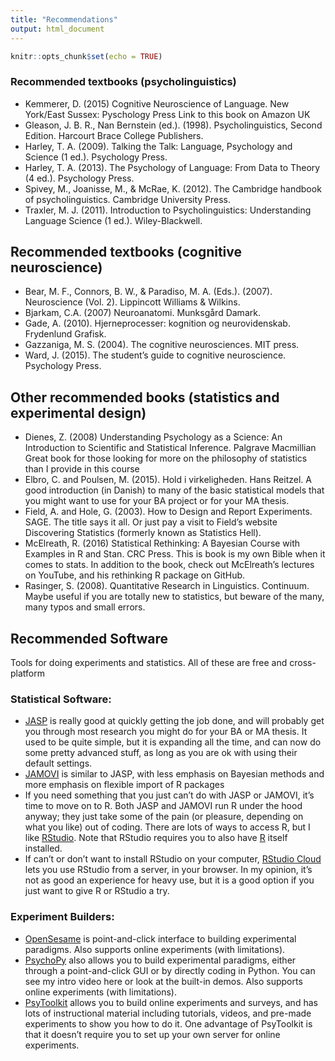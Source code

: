```yaml
---
title: "Recommendations"
output: html_document
---
```


```r
knitr::opts_chunk$set(echo = TRUE)
```

### Recommended textbooks (psycholinguistics)

- Kemmerer, D. (2015) Cognitive Neuroscience of Language. New 
York/East Sussex: Pyschology Press Link to this book on 
Amazon UK
- Gleason, J. B. R., Nan Bernstein (ed.). (1998). Psycholinguistics, 
Second Edition. Harcourt Brace College Publishers. 
- Harley, T. A. (2009). Talking the Talk: Language, Psychology and 
Science (1 ed.). Psychology Press.
- Harley, T. A. (2013). The Psychology of Language: From Data to 
Theory (4 ed.). Psychology Press.
- Spivey, M., Joanisse, M., & McRae, K. (2012). The Cambridge 
handbook of psycholinguistics. Cambridge University Press.
- Traxler, M. J. (2011). Introduction to Psycholinguistics: Understanding 
Language Science (1 ed.). Wiley-Blackwell.

## Recommended textbooks (cognitive neuroscience)
- Bear, M. F., Connors, B. W., & Paradiso, M. A. (Eds.). (2007). 
Neuroscience (Vol. 2). Lippincott Williams & Wilkins.
- Bjarkam, C.A. (2007) Neuroanatomi. Munksgård Damark.
- Gade, A. (2010). Hjerneprocesser: kognition og neurovidenskab. 
Frydenlund Grafisk.
- Gazzaniga, M. S. (2004). The cognitive neurosciences. MIT press.
- Ward, J. (2015). The student’s guide to cognitive neuroscience. 
Psychology Press.

## Other recommended books (statistics and experimental design)

- Dienes, Z. (2008) Understanding Psychology as a Science: An 
Introduction to Scientific and Statistical Inference. Palgrave 
Macmillian Great book for those looking for more on the philosophy of statistics than I provide in this course
- Elbro, C. and Poulsen, M. (2015). Hold i virkeligheden. Hans Reitzel. 
A good introduction (in Danish) to many of the basic statistical 
models that you might want to use for your BA project or for your 
MA thesis.
- Field, A. and Hole, G. (2003). How to Design and Report Experiments. 
SAGE. The title says it all. Or just pay a visit to Field's website 
Discovering Statistics (formerly known as Statistics Hell).
- McElreath, R. (2016) Statistical Rethinking: A Bayesian Course with 
Examples in R and Stan. CRC Press. This is book is my own 
Bible when it comes to stats. In addition to the book, check out McElreath’s lectures on YouTube, and his rethinking R package on GitHub.
- Rasinger, S. (2008). Quantitative Research in Linguistics. Continuum. 
Maybe useful if you are totally new to statistics, but beware of the many, many typos and small errors.

## Recommended Software

Tools for doing experiments and statistics. All of these are free and cross-platform  

### Statistical Software:

- <a href="https://jasp-stats.org" target="_blank">JASP</a> is really good at quickly getting the job done, and will probably get you through most research you might do for your BA or MA thesis. It used to be quite simple, but it is expanding all the time, and can now do some pretty advanced stuff, as long as you are ok with using their default settings.
- <a href="https://www.jamovi.org" target="_blank">JAMOVI</a> is similar to JASP, with less emphasis on Bayesian methods and more emphasis on flexible import of R packages
- If you need something that you just can't do with JASP or JAMOVI, it's time to move on to R. Both JASP and JAMOVI run R under the hood anyway; they just take some of the pain (or pleasure, depending on what you like) out of coding. There are lots of ways to access R, but I like <a href="https://rstudio.com/products/rstudio/" target="_blank">RStudio</a>. Note that RStudio requires you to also have <a href="https://www.r-project.org" target="_blank">R</a> itself installed.
- If can't or don't want to install RStudio on your computer, <a href="https://rstudio.cloud" target="_blank">RStudio Cloud</a> lets you use RStudio from a server, in your browser. In my opinion, it's not as good an experience for heavy use, but it is a good option if you just want to give R or RStudio a try.

### Experiment Builders:
- <a href="https://osdoc.cogsci.nl" target="_blank">OpenSesame</a> is point-and-click interface to building experimental paradigms. Also supports online experiments (with limitations).
- <a href="https://www.psychopy.org" target="_blank">PsychoPy</a> also allows you to build experimental paradigms, either through a point-and-click GUI or by directly coding in Python. You can see my intro video here or look at the built-in demos. Also supports online experiments (with limitations).
- <a href="https://www.psytoolkit.org" target="_blank">PsyToolkit</a> allows you to build online experiments and surveys, and has lots of instructional material including tutorials, videos, and pre-made experiments to show you how to do it. One advantage of PsyToolkit is that it doesn't require you to set up your own server for online experiments.
